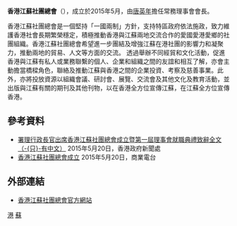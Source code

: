 '''香港江蘇社團總會'''（{{lang-en|'''Federation of HK Jiangsu Community Organisations'''}}），成立於2015年5月，由[[唐英年|唐英年]]擔任常務理事會會長。

香港江蘇社團總會是一個堅持「一國兩制」方針，支持特區政府依法施政，致力維護香港社會長期繁榮穩定，積極推動香港與江蘇兩地交流合作的愛國愛港愛鄉的社團組織。香港江蘇社團總會希望進一步團結及增強江蘇在港社團的影響力和凝聚力，推動兩地的貿易、人文等方面的交流。
透過舉辦不同經貿和文化活動，促進香港與江蘇有私人或業務聯繫的個人、企業和組織之間的友誼和相互了解，亦會主動擔當橋樑角色，聯絡及推動江蘇與香港之間的企業投資、考察及慈善事業。此外，亦將投放資源以組織會議、研討會、展覽、交流會及其他文化及教育活動，並出版與江蘇有關的期刊及其他刊物，以在香港全方位宣傳江蘇，在江蘇全方位宣傳香港。

==參考資料==
*[http://www.info.gov.hk/gia/general/201505/20/P201505200411.htm 署理行政長官出席香港江蘇社團總會成立暨第一屆理事會就職典禮致辭全文（-{只}-有中文）] 2015年5月20日，香港政府新聞處 
*[http://www.881903.com/Page/ZH-TW/newsdetail.aspx?ItemId=798568&csid=261_341 香港江蘇社團總會成立] 2015年5月20日，商業電台

==外部連結==
*[http://www.jiangsuhk.org/ 香港江蘇社團總會官方網站]{{zh-hk}}{{zh-cn}}{{en}}

[[Category:香港建制派組織|港]]
[[Category:香港僑胞組織|蘇]]